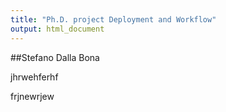 ```yaml
---
title: "Ph.D. project Deployment and Workflow"
output: html_document
---
```


##Stefano Dalla Bona

jhrwehferhf

frjnewrjew
